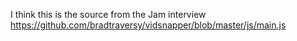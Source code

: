 I think this is the source from the Jam interview
https://github.com/bradtraversy/vidsnapper/blob/master/js/main.js
